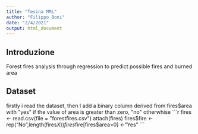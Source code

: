 ```yaml
---
title: "Tesina MML"
author: "Filippo Boni"
date: "2/4/2021"
output: html_document
---
```


## Introduzione
Forest fires analysis through regression to predict possible fires and burned area

## Dataset
firstly i read the dataset, then I add a binary column derived from fires$area with "yes" if the value of area is greater than zero, "no" otherwhise
```r
fires <- read.csv(file = "forestfires.csv")
attach(fires)
fires$fire <- rep("No",length(fires$X))
fires$fire[fires$area>0] <-"Yes"
```
